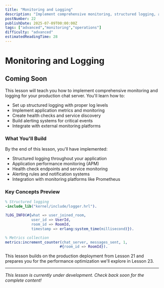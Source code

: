 ```yaml
---
title: "Monitoring and Logging"
description: "Implement comprehensive monitoring, structured logging, and alerting systems to maintain visibility and health of your production chat server"
postNumber: 22
publishDate: 2025-07-09T00:00:00Z
tags: ["advanced","monitoring","operations"]
difficulty: "advanced"
estimatedReadingTime: 28
---
```


# Monitoring and Logging

## Coming Soon

This lesson will teach you how to implement comprehensive monitoring and logging for your production chat server. You'll learn how to:

- Set up structured logging with proper log levels
- Implement application metrics and monitoring
- Create health checks and service discovery
- Build alerting systems for critical events
- Integrate with external monitoring platforms

### What You'll Build

By the end of this lesson, you'll have implemented:
- Structured logging throughout your application
- Application performance monitoring (APM)
- Health check endpoints and service monitoring
- Alerting rules and notification systems
- Integration with monitoring platforms like Prometheus

### Key Concepts Preview

```erlang
% Structured logging
-include_lib("kernel/include/logger.hrl").

?LOG_INFO(#{what => user_joined_room,
            user_id => UserId,
            room_id => RoomId,
            timestamp => erlang:system_time(millisecond)}).

% Metrics collection
metrics:increment_counter(chat_server, messages_sent, 1,
                         #{room_id => RoomId}).
```

This lesson builds on the production deployment from Lesson 21 and prepares you for the performance optimization we'll explore in Lesson 23.

---

_This lesson is currently under development. Check back soon for the complete content!_